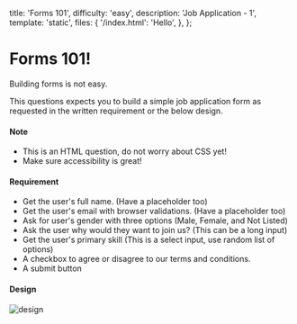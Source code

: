 
  title: 'Forms 101',
  difficulty: 'easy',
  description: 'Job Application - 1',
  template: 'static',
  files: {
    '/index.html': '<body>Hello</body>',
  },
};

# Forms 101!

Building forms is not easy.

This questions expects you to build a simple job application form as requested in the written requirement or the below design.

#### Note

- This is an HTML question, do not worry about CSS yet!
- Make sure accessibility is great!

#### Requirement

- Get the user's full name. (Have a placeholder too)
- Get the user's email with browser validations. (Have a placeholder too)
- Ask for user's gender with three options (Male, Female, and Not Listed)
- Ask the user why would they want to join us? (This can be a long input)
- Get the user's primary skill (This is a select input, use random list of options)
- A checkbox to agree or disagree to our terms and conditions.
- A submit button

#### Design

<Image src={image} alt="design" priority />
